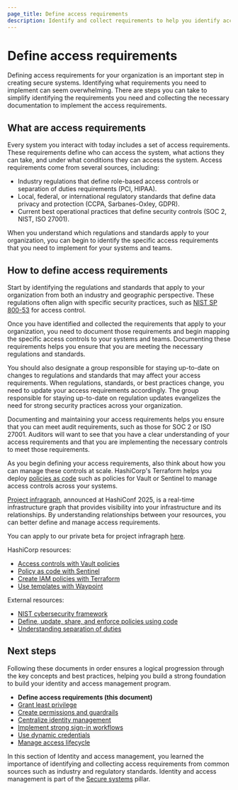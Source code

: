 ```yaml
---
page_title: Define access requirements
description: Identify and collect requirements to help you identify access requirements for your systems.
---
```


# Define access requirements

Defining access requirements for your organization is an important step in
creating secure systems. Identifying what requirements you need to implement can
seem overwhelming. There are steps you can take to simplify identifying the
requirements you need and collecting the necessary documentation to implement
the access requirements.

## What are access requirements

Every system you interact with today includes a set of access requirements. These
requirements define who can access the system, what actions they can take, and
under what conditions they can access the system. Access requirements come from
several sources, including:

- Industry regulations that define role-based access controls or separation of
  duties requirements (PCI, HIPAA).
- Local, federal, or international regulatory standards that define data privacy
  and protection (CCPA, Sarbanes-Oxley, GDPR).
- Current best operational practices that define security controls (SOC 2, NIST,
  ISO 27001).

When you understand which regulations and standards apply to your organization, you can
begin to identify the specific access requirements that you need to implement
for your systems and teams.

## How to define access requirements

Start by identifying the regulations and standards that apply to your
organization from both an industry and geographic perspective. These regulations
often align with specific security practices, such as [NIST SP
800-53](https://csrc.nist.gov/pubs/sp/800/53/r5/upd1/final) for access control.

Once you have identified and collected the requirements that apply to your
organization, you need to document those requirements and begin mapping the
specific access controls to your systems and teams. Documenting these
requirements helps you ensure that you are meeting the necessary regulations and
standards.

You should also designate a group responsible for staying up-to-date on changes to
regulations and standards that may affect your access requirements. When
regulations, standards, or best practices change, you need to update your access
requirements accordingly. The group responsible for staying up-to-date on
regulation updates evangelizes the need for strong security practices across
your organization.

Documenting and maintaining your access requirements helps you ensure that you
can meet audit requirements, such as those for SOC 2 or ISO 27001. Auditors will
want to see that you have a clear understanding of your access requirements and
that you are implementing the necessary controls to meet those requirements.

As you begin defining your access requirements, also think about how you can
manage these controls at scale. HashiCorp's Terraform helps you deploy [policies
as code](/well-architected-framework/secure-systems/compliance-and-governance/policy-as-code)
such as policies for Vault or Sentinel to manage access controls across your
systems.

[Project
infragraph](https://www.hashicorp.com/en/blog/building-intelligent-infrastructure-automation-with-hashicorp),
announced at HashiConf 2025, is a real-time infrastructure graph that provides
visibility into your infrastructure and its relationships. By understanding
relationships between your resources, you can better define and manage access
requirements.

You can apply to our private beta for project infragraph
[here](https://www.hashicorp.com/en/project-infragraph-private-beta).

HashiCorp resources:

- [Access controls with Vault policies](/vault/tutorials/policies/policies)
- [Policy as code with Sentinel](/sentinel/docs/concepts/policy-as-code)
- [Create IAM policies with Terraform](/terraform/tutorials/aws/aws-iam-policy)
- [Use templates with Waypoint](/waypoint/tutorials/hcp-waypoint/use-template)

External resources:

- [NIST cybersecurity framework](https://www.nist.gov/cyberframework)
- [Define, update, share, and enforce policies using code](https://developer.ibm.com/articles/policy-as-code-ansible-automation-engine-and-open-policy-agent/)
- [Understanding separation of duties](https://www.pingidentity.com/en/resources/blog/post/separation-of-duties.html)

## Next steps

Following these documents in order ensures a logical progression through the key
concepts and best practices, helping you build a strong foundation to build your
identity and access management program.

- **Define access requirements (this document)**
- [Grant least privilege](/well-architected-framework/secure-systems/identity-access-management/grant-least-privilege)
- [Create permissions and guardrails](/well-architected-framework/secure-systems/identity-access-management/create-permissions-guardrails)
- [Centralize identity management](/well-architected-framework/secure-systems/identity-access-management/centralize-identity-management)
- [Implement strong sign-in workflows](/well-architected-framework/secure-systems/identity-access-management/implement-strong-sign-in-workflows)
- [Use dynamic credentials](/well-architected-framework/secure-systems/identity-access-management/use-dynamic-credentials)
- [Manage access lifecycle](/well-architected-framework/secure-systems/identity-access-management/manage-access-lifecycle)

In this section of Identity and access management, you learned the importance
of identifying and collecting access requirements from common sources such as
industry and regulatory standards. Identity and access management is part of the
[Secure systems](/well-architected-framework/secure-systems) pillar.
